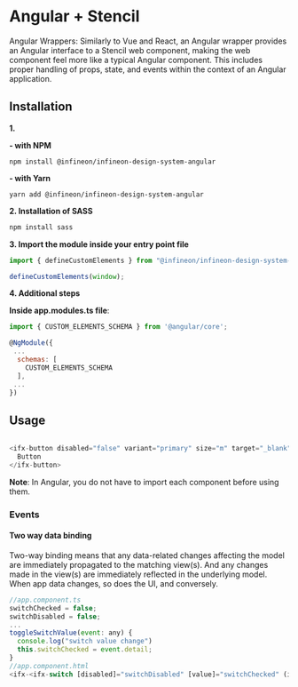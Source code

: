 
<Meta title="Setup & installation/Framework integration/Angular + Stencil" />

# Angular + Stencil

Angular Wrappers: Similarly to Vue and React, an Angular wrapper provides an Angular interface to a Stencil web component, making the web component feel more like a typical Angular component. This includes proper handling of props, state, and events within the context of an Angular application.

## Installation

**1.**

**- with NPM**

`npm install @infineon/infineon-design-system-angular`

**- with Yarn**

`yarn add @infineon/infineon-design-system-angular`

**2. Installation of SASS**

```bash
npm install sass
```

**3. Import the module inside your entry point file**

```js
import { defineCustomElements } from "@infineon/infineon-design-system-stencil/loader";

defineCustomElements(window);
```

**4. Additional steps**

**Inside app.modules.ts file**:

```js
import { CUSTOM_ELEMENTS_SCHEMA } from '@angular/core';

@NgModule({
 ...
  schemas: [
    CUSTOM_ELEMENTS_SCHEMA
  ],
 ...
})
```

## Usage

```js

<ifx-button disabled="false" variant="primary" size="m" target="_blank" theme="default" >
  Button 
</ifx-button>
```

**Note**: In Angular, you do not have to import each component before using them.

### Events

#### Two way data binding

Two-way binding means that any data-related changes affecting the model are immediately propagated to the matching view(s).
And any changes made in the view(s) are immediately reflected in the underlying model.
When app data changes, so does the UI, and conversely.

```js
//app.component.ts
switchChecked = false;
switchDisabled = false;
...
toggleSwitchValue(event: any) {
  console.log("switch value change")
  this.switchChecked = event.detail;
}
//app.component.html
<ifx-<ifx-switch [disabled]="switchDisabled" [value]="switchChecked" (ifxChange)="toggleSwitchValue($event)"></ifx-switch>
```
